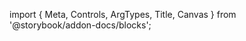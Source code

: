 ﻿import { Meta, Controls, ArgTypes, Title, Canvas } from '@storybook/addon-docs/blocks';

<Meta of={ColorPickerStories}/>
<Title/>

<Canvas of={ColorPickerStories.Default} layout={"centered"} sourceState={"none"} withToolbar={true}/>
<Controls/>
<SourceCode code={rawCode}/>

## Components
### ColorPicker
<ArgTypes of={ColorPickerStories}/>
